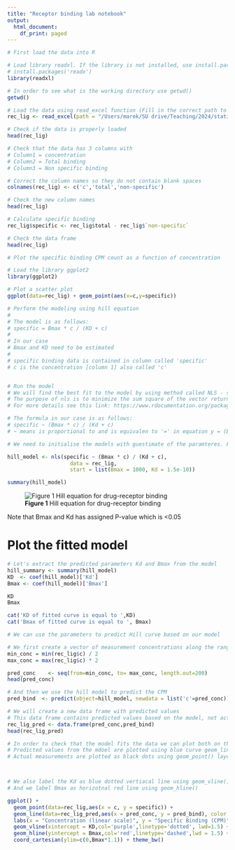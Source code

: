 ```yaml
---
title: "Receptor binding lab notebook"
output:
  html_document:
    df_print: paged
---
```


```r
# First load the data into R 

# Load library readxl. If the library is not installed, use install.packages('reaxl'). Installing the package only needs to be done only once. Then remove the install.packages() command from the notebook, otherwise you migth get errors
# install.packages('readx')
library(readxl)

# In order to see what is the working directory use getwd()
getwd()

# Load the data using read_excel function (Fill in the correct path to your file)
rec_lig <- read_excel(path = "/Users/marek/SU drive/Teaching/2024/statistical analysis in R/receptor_binding_lab/Receptor binding lab data- raw data.xlsx",skip=3)

# Check if the data is properly loaded 
head(rec_lig)

# Check that the data has 3 columns with 
# Column1 = concentration
# Column2 = Total binding
# Column3 = Non specific binding

# Correct the column names so they do not contain blank spaces
colnames(rec_lig) <- c('c','total','non-specific')

# Check the new column names
head(rec_lig)
```

```r
# Calculate specific binding
rec_lig$specific <- rec_lig$total - rec_lig$`non-specific`

# Check the data frame
head(rec_lig)
```

```r
# Plot the specific binding CPM count as a function of concentration

# Load the library ggplot2
library(ggplot2)

# Plot a scatter plot
ggplot(data=rec_lig) + geom_point(aes(x=c,y=specific))
```

```r
# Perform the modeling using hill equation 
# 
# The model is as follows:
# specific = Bmax * c / (KD + c)
# 
# In our case 
# Bmax and KD need to be estimated
#
# specific binding data is contained in column called 'specific'
# c is the concentration [column 1] also called 'c'


# Run the model
# We will find the best fit to the model by using method called NLS - sum of least squares
# The purpose of nls is to minimize the sum square of the vector returned by the function fn
# For more details see this link: https://www.rdocumentation.org/packages/minpack.lm/versions/1.2-4/topics/nls.lm 

# The formula in our case is as follows: 
# specific ~ (Bmax * c) / (Kd + c)
# ~ means is proportional to and is equivalen to '=' in equation y = (Bmax * c) / (Kd + c)

# We need to initialise the models with guestimate of the paramteres. From Plot (1) we can estimate the Bmax to be ~1000 and Kd perhaps somewhere around 1.5e-10

hill_model <- nls(specific ~ (Bmax * c) / (Kd + c), 
                    data = rec_lig, 
                    start = list(Bmax = 1000, Kd = 1.5e-10))

summary(hill_model)

```

![**Figure 1** Hill equation for drug-receptor binding](../../Figures/hill_equation2.webp)

Note that Bmax and Kd has assigned P-value which is \<0.05

# Plot the fitted model

```r

# Let's extract the predicted parameters Kd and Bmax from the model
hill_summary <- summary(hill_model)
KD  <- coef(hill_model)['Kd']
Bmax <- coef(hill_model)['Bmax']

KD
Bmax

cat('KD of fitted curve is equal to ',KD)
cat('Bmax of fitted curve is equal to ', Bmax)
```

```r
# We can use the parameters to predict Hill curve based on our model

# We first create a vector of measurement concentrations along the range of the actual measurements
min_conc = min(rec_lig$c) / 2
max_conc = max(rec_lig$c) * 2

pred_conc    <- seq(from=min_conc, to= max_conc, length.out=200)
head(pred_conc)

# And then we use the hill model to predict the CPM
pred_bind  <- predict(object=hill_model, newdata = list('c'=pred_conc))

# We will create a new data frame with predicted values
# This data frame contains predicted values based on the model, not actual measurements
rec_lig_pred <- data.frame(pred_conc,pred_bind)
head(rec_lig_pred)
```

```r
# In order to check that the model fits the data we can plot both on the same graph
# Predicted values from the mdoel are plotted using blue curve geom_line() layer
# Actual measurements are plotted as black dots using geom_point() layer



# We also label the Kd as blue dotted vertiacal line using geom_vline()
# And we label Bmax as horizotnal red line using geom_hline()

ggplot() +
  geom_point(data=rec_lig,aes(x = c, y = specific)) +
  geom_line(data=rec_lig_pred,aes(x = pred_conc, y = pred_bind), color = 'blue') +
  labs(x = "Concentration (linear scale)", y = "Specific Binding (CPM)", title = "Hill Fit for Receptor Binding") + 
  geom_vline(xintercept = KD,col='purple',linetype='dotted', lwd=1.5) +
  geom_hline(yintercept = Bmax,col='red',linetype='dashed',lwd = 1.5) + 
  coord_cartesian(ylim=c(0,Bmax*1.1)) + theme_bw() 



```
